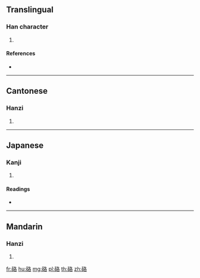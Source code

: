 {{character info/new}}
==Translingual==

===Han character===
{{Han char|rn=112|rad=石|as=06|sn=11|four=17664|canj=MRHER}}

# {{defn|Han|sort=石06}}

====References====
* {{Han ref|kx=0830.020|dkj=24171|dj=1245.060|hdz=42430.080|uh=784C|ud=30796|bh=D6B8|bd=54968}}

----

==Cantonese==

===Hanzi===
{{yue-hanzi|jyut=[[gok3]], [[lok6]]|y=gok3, lok6}}

# {{defn|lang=yue|sort=石06}}

----

==Japanese==

===Kanji===
{{ja-kanji|grade=|rs=石06}}

# {{defn|lang=ja|sort=石06}}

====Readings====
* {{ja-readings|on=[[らく]] (raku), [[れき]] (reki), [[りゃく]] (ryaku)|kun=|nanori=}}

----

==Mandarin==

===Hanzi===
{{cmn-hanzi|pin=[[luò]] ([[luo4]])|wg=lo<sup>4</sup>}}

# {{defn|lang=cmn|sort=石06}}

[[fr:硌]]
[[hu:硌]]
[[mg:硌]]
[[pl:硌]]
[[th:硌]]
[[zh:硌]]